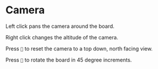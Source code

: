 # Camera

Left click pans the camera around the board. 

Right click changes the altitude of the camera.

Press `🔭` to reset the camera to a top down, north facing view.

Press `🧭` to rotate the board in 45 degree increments.
